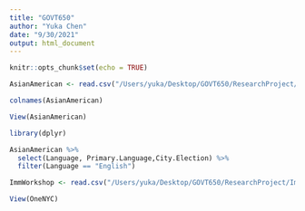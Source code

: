 ```yaml
---
title: "GOVT650"
author: "Yuka Chen"
date: "9/30/2021"
output: html_document
---
```


```r
knitr::opts_chunk$set(echo = TRUE)
```

```r

AsianAmerican <- read.csv("/Users/yuka/Desktop/GOVT650/ResearchProject/Data/Final_Report_Asian_American.csv",header = TRUE)
```

```r
colnames(AsianAmerican)
```

```r
View(AsianAmerican)
```

```r
library(dplyr)

AsianAmerican %>% 
  select(Language, Primary.Language,City.Election) %>% 
  filter(Language == "English")
```

```r


ImmWorkshop <- read.csv("/Users/yuka/Desktop/GOVT650/ResearchProject/Immigration_Workshops.csv",header = TRUE)
```

```r
View(OneNYC)
```

